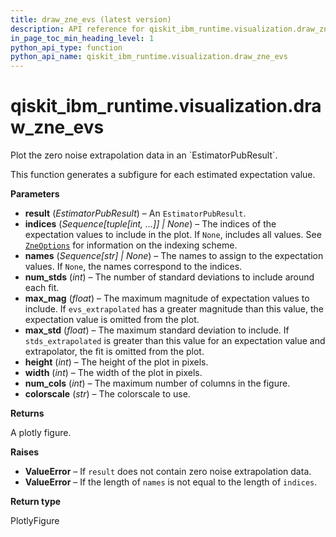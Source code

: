 ```yaml
---
title: draw_zne_evs (latest version)
description: API reference for qiskit_ibm_runtime.visualization.draw_zne_evs in the latest version of qiskit-ibm-runtime
in_page_toc_min_heading_level: 1
python_api_type: function
python_api_name: qiskit_ibm_runtime.visualization.draw_zne_evs
---
```


<span id="qiskit-ibm-runtime-visualization-draw-zne-evs" />

# qiskit\_ibm\_runtime.visualization.draw\_zne\_evs

<Function id="qiskit_ibm_runtime.visualization.draw_zne_evs" isDedicatedPage={true} github="https://github.com/Qiskit/qiskit-ibm-runtime/tree/stable/0.39/qiskit_ibm_runtime/visualization/draw_zne.py#L29-L152" signature="draw_zne_evs(result, indices=None, names=None, num_stds=1, max_mag=10, max_std=0.2, height=500, width=1000, num_cols=4, colorscale='Aggrnyl')">
  Plot the zero noise extrapolation data in an `EstimatorPubResult`.

  This function generates a subfigure for each estimated expectation value.

  **Parameters**

  *   **result** (*EstimatorPubResult*) – An `EstimatorPubResult`.
  *   **indices** (*Sequence\[tuple\[int, ...]] | None*) – The indices of the expectation values to include in the plot. If `None`, includes all values. See [`ZneOptions`](options-zne-options "qiskit_ibm_runtime.options.ZneOptions") for information on the indexing scheme.
  *   **names** (*Sequence\[str] | None*) – The names to assign to the expectation values. If `None`, the names correspond to the indices.
  *   **num\_stds** (*int*) – The number of standard deviations to include around each fit.
  *   **max\_mag** (*float*) – The maximum magnitude of expectation values to include. If `evs_extrapolated` has a greater magnitude than this value, the expectation value is omitted from the plot.
  *   **max\_std** (*float*) – The maximum standard deviation to include. If `stds_extrapolated` is greater than this value for an expectation value and extrapolator, the fit is omitted from the plot.
  *   **height** (*int*) – The height of the plot in pixels.
  *   **width** (*int*) – The width of the plot in pixels.
  *   **num\_cols** (*int*) – The maximum number of columns in the figure.
  *   **colorscale** (*str*) – The colorscale to use.

  **Returns**

  A plotly figure.

  **Raises**

  *   **ValueError** – If `result` does not contain zero noise extrapolation data.
  *   **ValueError** – If the length of `names` is not equal to the length of `indices`.

  **Return type**

  PlotlyFigure
</Function>

